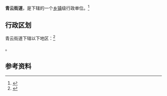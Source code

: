 {{中国乡级行政区|53/01/03/006/000}}

'''青云街道'''，是{{PRC admin/fullname|53/01/03/006/000|3}}下辖的一个[[乡镇|乡镇]]级行政单位。<ref>{{PRC admin/ref sgc|{{PRC admin/parent|53/01/03/006/000}}}}</ref>

== 行政区划 ==

青云街道下辖以下地区：<ref>{{PRC admin/ref sgc|53/01/03/006/000}}</ref>

{{PRC admin/children|53/01/03/006/000}}。

== 参考资料 ==

{{reflist}}

{{行政区划小作品}}
{{PRC admin/navcat|53/01/03/006/000}}